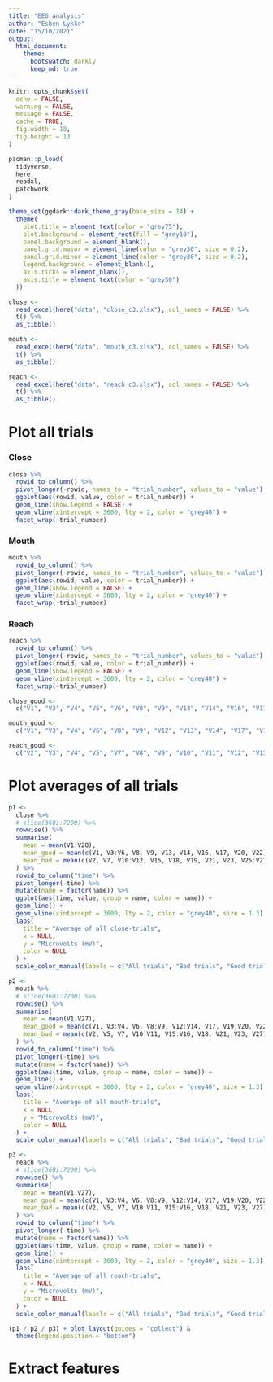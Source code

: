 ```yaml
---
title: "EEG analysis"
author: "Esben Lykke"
date: "15/10/2021"
output:
  html_document:
    theme:
      bootswatch: darkly
      keep_md: true
---
```


```r
knitr::opts_chunk$set(
  echo = FALSE,
  warning = FALSE,
  message = FALSE,
  cache = TRUE,
  fig.width = 18,
  fig.height = 13
)

pacman::p_load(
  tidyverse,
  here,
  readxl,
  patchwork
)

theme_set(ggdark::dark_theme_gray(base_size = 14) +
  theme(
    plot.title = element_text(color = "grey75"),
    plot.background = element_rect(fill = "grey10"),
    panel.background = element_blank(),
    panel.grid.major = element_line(color = "grey30", size = 0.2),
    panel.grid.minor = element_line(color = "grey30", size = 0.2),
    legend.background = element_blank(),
    axis.ticks = element_blank(),
    axis.title = element_text(color = "grey50")
  ))
```

```r
close <-
  read_excel(here("data", "close_c3.xlsx"), col_names = FALSE) %>%
  t() %>%
  as_tibble()

mouth <-
  read_excel(here("data", "mouth_c3.xlsx"), col_names = FALSE) %>%
  t() %>%
  as_tibble()

reach <-
  read_excel(here("data", "reach_c3.xlsx"), col_names = FALSE) %>%
  t() %>%
  as_tibble()
```

# Plot all trials
### Close
```r
close %>%
  rowid_to_column() %>%
  pivot_longer(-rowid, names_to = "trial_number", values_to = "value") %>%
  ggplot(aes(rowid, value, color = trial_number)) +
  geom_line(show.legend = FALSE) +
  geom_vline(xintercept = 3600, lty = 2, color = "grey40") +
  facet_wrap(~trial_number)
```

### Mouth
```r
mouth %>%
  rowid_to_column() %>%
  pivot_longer(-rowid, names_to = "trial_number", values_to = "value") %>%
  ggplot(aes(rowid, value, color = trial_number)) +
  geom_line(show.legend = FALSE) +
  geom_vline(xintercept = 3600, lty = 2, color = "grey40") +
  facet_wrap(~trial_number)
```

### Reach
```r
reach %>%
  rowid_to_column() %>%
  pivot_longer(-rowid, names_to = "trial_number", values_to = "value") %>%
  ggplot(aes(rowid, value, color = trial_number)) +
  geom_line(show.legend = FALSE) +
  geom_vline(xintercept = 3600, lty = 2, color = "grey40") +
  facet_wrap(~trial_number)
```


```r
close_good <-
  c("V1", "V3", "V4", "V5", "V6", "V8", "V9", "V13", "V14", "V16", "V17", "V20", "V22", "V24", "V28")

mouth_good <-
  c("V1", "V3", "V4", "V6", "V8", "V9", "V12", "V13", "V14", "V17", "V19", "V20", "V22", "V24", "V25", "V26")

reach_good <-
  c("V2", "V3", "V4", "V5", "V7", "V8", "V9", "V10", "V11", "V12", "V13", "V14", "V15", "V16", "V17", "V20", "V21", "V22", "V23", "V25", "V26")
```

# Plot averages of all trials
```r
p1 <-
  close %>%
  # slice(3601:7200) %>%
  rowwise() %>%
  summarise(
    mean = mean(V1:V28),
    mean_good = mean(c(V1, V3:V6, V8, V9, V13, V14, V16, V17, V20, V22, V24, V28)),
    mean_bad = mean(c(V2, V7, V10:V12, V15, V18, V19, V21, V23, V25:V27))
  ) %>%
  rowid_to_column("time") %>%
  pivot_longer(-time) %>%
  mutate(name = factor(name)) %>%
  ggplot(aes(time, value, group = name, color = name)) +
  geom_line() +
  geom_vline(xintercept = 3600, lty = 2, color = "grey40", size = 1.3) +
  labs(
    title = "Average of all close-trials",
    x = NULL,
    y = "Microvolts (mV)",
    color = NULL
  ) +
  scale_color_manual(labels = c("All trials", "Bad trials", "Good trials"), values = c("#cac1d5", "#d33348", "#78b21b"))

p2 <-
  mouth %>%
  # slice(3601:7200) %>%
  rowwise() %>%
  summarise(
    mean = mean(V1:V27),
    mean_good = mean(c(V1, V3:V4, V6, V8:V9, V12:V14, V17, V19:V20, V22, V24:V26)),
    mean_bad = mean(c(V2, V5, V7, V10:V11, V15:V16, V18, V21, V23, V27))
  ) %>%
  rowid_to_column("time") %>%
  pivot_longer(-time) %>%
  mutate(name = factor(name)) %>%
  ggplot(aes(time, value, group = name, color = name)) +
  geom_line() +
  geom_vline(xintercept = 3600, lty = 2, color = "grey40", size = 1.3) +
  labs(
    title = "Average of all mouth-trials",
    x = NULL,
    y = "Microvolts (mV)",
    color = NULL
  ) +
  scale_color_manual(labels = c("All trials", "Bad trials", "Good trials"), values = c("#cac1d5", "#d33348", "#78b21b")) 

p3 <-
  reach %>%
  # slice(3601:7200) %>%
  rowwise() %>%
  summarise(
    mean = mean(V1:V27),
    mean_good = mean(c(V1, V3:V4, V6, V8:V9, V12:V14, V17, V19:V20, V22, V24:V26)),
    mean_bad = mean(c(V2, V5, V7, V10:V11, V15:V16, V18, V21, V23, V27))
  ) %>%
  rowid_to_column("time") %>%
  pivot_longer(-time) %>%
  mutate(name = factor(name)) %>%
  ggplot(aes(time, value, group = name, color = name)) +
  geom_line() +
  geom_vline(xintercept = 3600, lty = 2, color = "grey40", size = 1.3) +
  labs(
    title = "Average of all reach-trials",
    x = NULL,
    y = "Microvolts (mV)",
    color = NULL
  ) +
  scale_color_manual(labels = c("All trials", "Bad trials", "Good trials"), values = c("#cac1d5", "#d33348", "#78b21b"))

(p1 / p2 / p3) + plot_layout(guides = "collect") &
  theme(legend.position = "bottom")
```

# Extract features
```r

```






